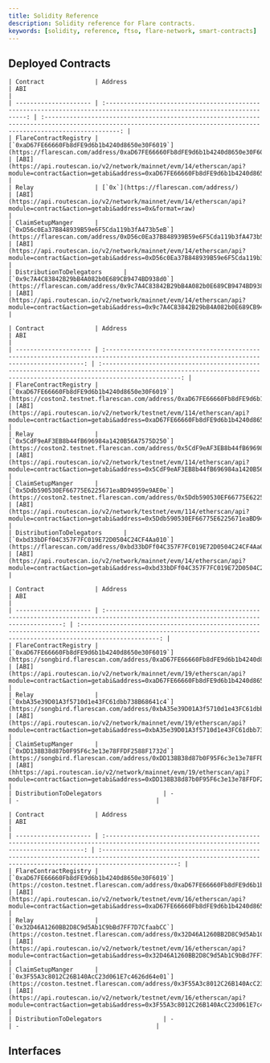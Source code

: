```yaml
---
title: Solidity Reference
description: Solidity reference for Flare contracts.
keywords: [solidity, reference, ftso, flare-network, smart-contracts]
---
```



## Deployed Contracts

<Tabs block>
  <TabItem value="flare" label="Flare Mainnet">

    | Contract              | Address                                                                                                                  | ABI                                                                                                                                                                 |
    | --------------------- | :----------------------------------------------------------------------------------------------------------------------: | :-----------------------------------------------------------------------------------------------------------------------------------------------------------------: |
    | FlareContractRegistry | [`0xaD67FE66660Fb8dFE9d6b1b4240d8650e30F6019`](https://flarescan.com/address/0xaD67FE66660Fb8dFE9d6b1b4240d8650e30F6019) | [ABI](https://api.routescan.io/v2/network/mainnet/evm/14/etherscan/api?module=contract&action=getabi&address=0xaD67FE66660Fb8dFE9d6b1b4240d8650e30F6019&format=raw) |
    | Relay                 | [`0x`](https://flarescan.com/address/)                                                                                   | [ABI](https://api.routescan.io/v2/network/mainnet/evm/14/etherscan/api?module=contract&action=getabi&address=0x&format=raw)                                         |
    | ClaimSetupManger      | [`0xD56c0Ea37B848939B59e6F5Cda119b3fA473b5eB`](https://flarescan.com/address/0xD56c0Ea37B848939B59e6F5Cda119b3fA473b5eB) | [ABI](https://api.routescan.io/v2/network/mainnet/evm/14/etherscan/api?module=contract&action=getabi&address=0xD56c0Ea37B848939B59e6F5Cda119b3fA473b5eB&format=raw) |
    | DistributionToDelegators      | [`0x9c7A4C83842B29bB4A082b0E689CB9474BD938d0`](https://flarescan.com/address/0x9c7A4C83842B29bB4A082b0E689CB9474BD938d0) | [ABI](https://api.routescan.io/v2/network/mainnet/evm/14/etherscan/api?module=contract&action=getabi&address=0x9c7A4C83842B29bB4A082b0E689CB9474BD938d0&format=raw) |

  </TabItem>
  <TabItem value="coston2" label="Flare Testnet Coston2" default>

    | Contract              | Address                                                                                                                                  | ABI                                                                                                                                                                  |
    | --------------------- | :--------------------------------------------------------------------------------------------------------------------------------------: | :------------------------------------------------------------------------------------------------------------------------------------------------------------------: |
    | FlareContractRegistry | [`0xaD67FE66660Fb8dFE9d6b1b4240d8650e30F6019`](https://coston2.testnet.flarescan.com/address/0xaD67FE66660Fb8dFE9d6b1b4240d8650e30F6019) | [ABI](https://api.routescan.io/v2/network/testnet/evm/114/etherscan/api?module=contract&action=getabi&address=0xaD67FE66660Fb8dFE9d6b1b4240d8650e30F6019&format=raw) |
    | Relay                 | [`0x5CdF9eAF3EB8b44fB696984a1420B56A7575D250`](https://coston2.testnet.flarescan.com/address/0x5CdF9eAF3EB8b44fB696984a1420B56A7575D250) | [ABI](https://api.routescan.io/v2/network/testnet/evm/114/etherscan/api?module=contract&action=getabi&address=0x5CdF9eAF3EB8b44fB696984a1420B56A7575D250&format=raw) |
    | ClaimSetupManger      | [`0x5Ddb590530EF66775E6225671eaBD94959e9AE0e`](https://coston2.testnet.flarescan.com/address/0x5Ddb590530EF66775E6225671eaBD94959e9AE0e) | [ABI](https://api.routescan.io/v2/network/testnet/evm/114/etherscan/api?module=contract&action=getabi&address=0x5Ddb590530EF66775E6225671eaBD94959e9AE0e&format=raw) |
    | DistributionToDelegators      | [`0xbd33bDFf04C357F7FC019E72D0504C24CF4Aa010`](https://flarescan.com/address/0xbd33bDFf04C357F7FC019E72D0504C24CF4Aa010) | [ABI](https://api.routescan.io/v2/network/mainnet/evm/14/etherscan/api?module=contract&action=getabi&address=0xbd33bDFf04C357F7FC019E72D0504C24CF4Aa010&format=raw) |

  </TabItem>
  <TabItem value="songbird" label="Songbird Canary-Network">

    | Contract              | Address                                                                                                                           | ABI                                                                                                                                                                  |
    | --------------------- | :--------------------------------------------------------------------------------------------------------------------------------: | :------------------------------------------------------------------------------------------------------------------------------------------------------------------: |
    | FlareContractRegistry | [`0xaD67FE66660Fb8dFE9d6b1b4240d8650e30F6019`](https://songbird.flarescan.com/address/0xaD67FE66660Fb8dFE9d6b1b4240d8650e30F6019) | [ABI](https://api.routescan.io/v2/network/mainnet/evm/19/etherscan/api?module=contract&action=getabi&address=0xaD67FE66660Fb8dFE9d6b1b4240d8650e30F6019&format=raw)  |
    | Relay                 | [`0xbA35e39D01A3f5710d1e43FC61dbb738B68641c4`](https://songbird.flarescan.com/address/0xbA35e39D01A3f5710d1e43FC61dbb738B68641c4) | [ABI](https://api.routescan.io/v2/network/mainnet/evm/19/etherscan/api?module=contract&action=getabi&address=0xbA35e39D01A3f5710d1e43FC61dbb738B68641c4&format=raw)  |
    | ClaimSetupManger      | [`0xDD138B38d87b0F95F6c3e13e78FFDF2588F1732d`](https://songbird.flarescan.com/address/0xDD138B38d87b0F95F6c3e13e78FFDF2588F1732d) | [ABI](hhttps://api.routescan.io/v2/network/mainnet/evm/19/etherscan/api?module=contract&action=getabi&address=0xDD138B38d87b0F95F6c3e13e78FFDF2588F1732d&format=raw) |
    | DistributionToDelegators                 | -                                                                                  | -                                      |

  </TabItem>
  <TabItem value="coston" label="Songbird Testnet Coston">
  
    | Contract              | Address                                                                                                                                 | ABI                                                                                                                                                                 |
    | --------------------- | :--------------------------------------------------------------------------------------------------------------------------------------: | :-----------------------------------------------------------------------------------------------------------------------------------------------------------------: |
    | FlareContractRegistry | [`0xaD67FE66660Fb8dFE9d6b1b4240d8650e30F6019`](https://coston.testnet.flarescan.com/address/0xaD67FE66660Fb8dFE9d6b1b4240d8650e30F6019) | [ABI](https://api.routescan.io/v2/network/testnet/evm/16/etherscan/api?module=contract&action=getabi&address=0xaD67FE66660Fb8dFE9d6b1b4240d8650e30F6019&format=raw) |
    | Relay                 | [`0x32D46A1260BB2D8C9d5Ab1C9bBd7FF7D7CfaabCC`](https://coston.testnet.flarescan.com/address/0x32D46A1260BB2D8C9d5Ab1C9bBd7FF7D7CfaabCC) | [ABI](https://api.routescan.io/v2/network/testnet/evm/16/etherscan/api?module=contract&action=getabi&address=0x32D46A1260BB2D8C9d5Ab1C9bBd7FF7D7CfaabCC&format=raw) |
    | ClaimSetupManger      | [`0x3F55A3c8012C26B140AcC23d061E7c4626d64e01`](https://coston.testnet.flarescan.com/address/0x3F55A3c8012C26B140AcC23d061E7c4626d64e01) | [ABI](https://api.routescan.io/v2/network/testnet/evm/16/etherscan/api?module=contract&action=getabi&address=0x3F55A3c8012C26B140AcC23d061E7c4626d64e01&format=raw) |
    | DistributionToDelegators                 | -                                                                                  | -                                      |

  </TabItem>

</Tabs>

## Interfaces

<DocCardList />
